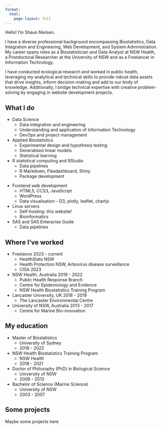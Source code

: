 ```yaml
---
format: 
  html:
    page-layout: full
---
```


::: {.grid .home-info}
::: {.g-col-12 .g-col-md-6}
[H]{.large-letter}ello! I'm Shaun Nielsen.

I have a diverse professional background encompassing Biostatistics, Data Integration and Engineering, Web Development, and System Administration. My career spans roles as a Biostatistician and Data Analyst at NSW Health, a Postdoctoral Researcher at the University of NSW and as a Freelancer in Information Technology.

I have conducted ecological research and worked in public health, leveraging my analytical and technical skills to provide robust data assets that drive insights, inform decision-making and add to our body of knowledge. Additionally, I bridge technical expertise with creative problem-solving by engaging in website development projects.

:::

::: {.g-col-12 .g-col-md-6}
::: profile-image
:::
:::
:::

## What I do

::: {.grid .grid-list}
::: {.g-col-12 .g-col-md-6}
::: sn-list-items
-   Data Science
    -   Data integration and engineering
    -   Understanding and application of Information Technology
    -   DevOps and project management
-   Applied Biostatistics
    -   Experimental design and hypothesis testing
    -   Generalised linear models
    -   Statistical learning
-   R statistical computing and RStudio
    -   Data pipelines
    -   R Markdown, Flexdashboard, Shiny
    -   Package development
:::
:::

::: {.g-col-12 .g-col-md-6}
::: sn-list-items
-   Frontend web development
    -   HTML5, CCS3, JavaScript
    -   WordPress
    -   Data visualisation - D3, plotly, leaflet, chartjs
-   Linux servers
    -   Self-hosting: this website!
    -   Bioinformatics
-   SAS and SAS Enterprise Guide
    -   Data pipelines
:::
:::
:::

::: {.grid .grid-list}
::: {.g-col-12 .g-col-md-6}

## Where I've worked

::: sn-list-items
-   Freelance [2023 - current]{.year-period}
    -   HealthStats NSW
    -   Health Protection NSW, Arbovirus disease surveillance
    -   CISA 2023
-   NSW Health, Australia [2019 - 2022]{.year-period}
    -   Public Health Response Branch
    -   Centre for Epidemiology and Evidence
    -   NSW Health Biostatistics Training Program
-   Lancaster University, UK [2018 - 2019]{.year-period}
    -   The Lancaster Environmental Centre
-   University of NSW, Australia [2013 - 2017]{.year-period}
    -   Centre for Marine Bio-innovation

:::
:::

::: {.g-col-12 .g-col-md-6}

## My education

::: sn-list-items
-   Master of Biostatistics
    -   University of Sydney
    -   2018 - 2022
-   NSW Health Biostatistics Training Program
    -   NSW Health
    -   2018 - 2021
-   Doctor of Philosophy (PhD) in Biological Science
    -   University of NSW
    -   2008 - 2013
-   Bachelor of Science (Marine Science)
    -   University of NSW
    -   2003 - 2007

:::
:::
:::

## Some projects

Maybe some projects here
